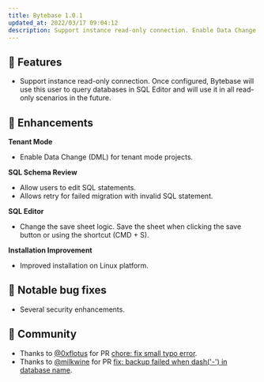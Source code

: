 ```yaml
---
title: Bytebase 1.0.1
updated_at: 2022/03/17 09:04:12
description: Support instance read-only connection. Enable Data Change (DML) for tenant mode projects. Allow users to edit SQL statements. Allows retry for failed migration with invalid SQL statement.
---
```



## 🚀 Features

- Support instance read-only connection. Once configured, Bytebase will use this user to query databases in SQL Editor and will use it in all read-only scenarios in the future.

## 🎄 Enhancements

**Tenant Mode**

- Enable Data Change (DML) for tenant mode projects.

**SQL Schema Review**

- Allow users to edit SQL statements.
- Allows retry for failed migration with invalid SQL statement.

**SQL Editor**

- Change the save sheet logic. Save the sheet when clicking the save button or using the shortcut (CMD + S).

**Installation Improvement**

- Improved installation on Linux platform.

## 🐞 Notable bug fixes

- Several security enhancements.

## 🎠 Community

- Thanks to [@0xflotus](https://github.com/0xflotus) for PR [chore: fix small typo error](https://github.com/bytebase/bytebase/pull/805).
- Thanks to [@milkwine](https://github.com/milkwine) for PR [fix: backup failed when dash('-') in database name](https://github.com/bytebase/bytebase/pull/874).

<InstallUpgrade />

